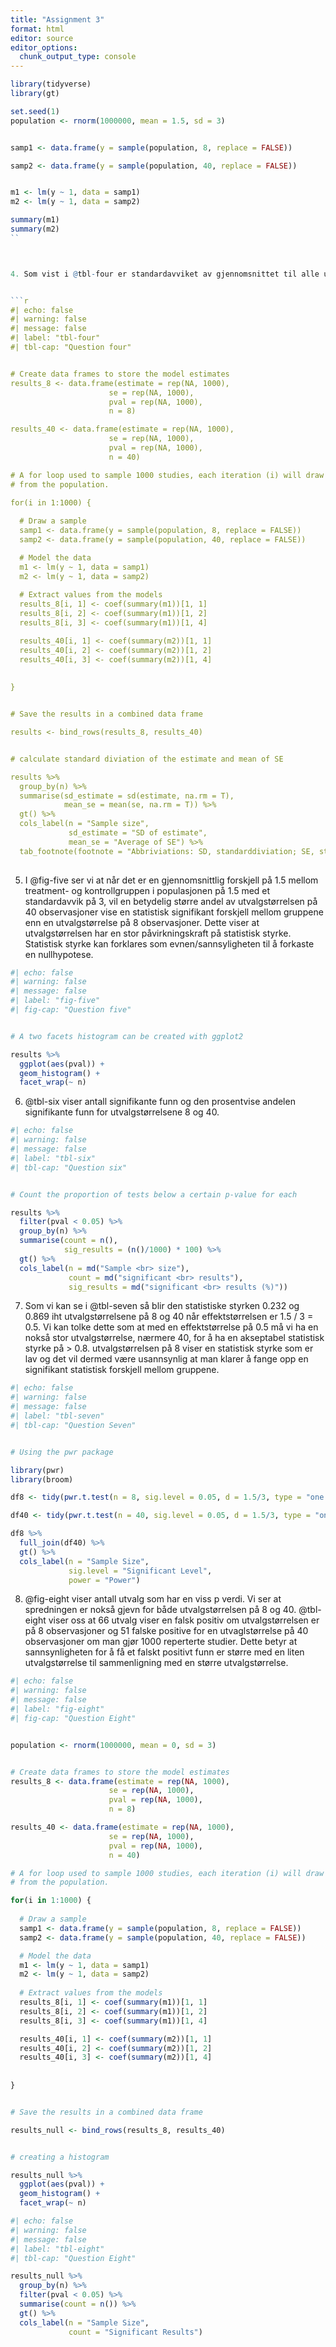 ```yaml
---
title: "Assignment 3"
format: html
editor: source
editor_options: 
  chunk_output_type: console
---
```


```r
library(tidyverse)
library(gt)

set.seed(1)
population <- rnorm(1000000, mean = 1.5, sd = 3)


samp1 <- data.frame(y = sample(population, 8, replace = FALSE))

samp2 <- data.frame(y = sample(population, 40, replace = FALSE))


m1 <- lm(y ~ 1, data = samp1)
m2 <- lm(y ~ 1, data = samp2)

summary(m1)
summary(m2)
``



4. Som vist i @tbl-four er standardavviket av gjennomsnittet til alle utvalgene svært likt gjennomsnittet til standardfeilen til alle utvalgene for både utvalgstørrelsen 8 og 40, men likere for utvalgstørrelsen 40. Dette skyldes at standardfeilen til gjennomsnittet fra et utvalg kalkulerer den gjennomsnittelige variasjonen (standardavviket) til en hypotestisk distribusjon av utvalg. I dette eksemplet har vi faktisk simulert en distribusjon av utvalg med en størrelse på 1000. Når vi derretter kalkulerer standardavviket til estimatene finner vi den egentlige variasjonen til en distribusjon av utvalg. Dermed blir standaravviket til estimatene og gjennomsnittet av standardfeilen veldig like. For å definere standardfeil ut ifra dette kan vi si at standardfeil er det estimerte standardavviket til estimatetet fra et utvalg i forhold til en hypotetisk distribusjon av utvalg.


```r
#| echo: false
#| warning: false
#| message: false
#| label: "tbl-four"
#| tbl-cap: "Question four"


# Create data frames to store the model estimates
results_8 <- data.frame(estimate = rep(NA, 1000), 
                      se = rep(NA, 1000), 
                      pval = rep(NA, 1000), 
                      n = 8)  

results_40 <- data.frame(estimate = rep(NA, 1000), 
                      se = rep(NA, 1000), 
                      pval = rep(NA, 1000), 
                      n = 40)

# A for loop used to sample 1000 studies, each iteration (i) will draw a new sample
# from the population. 

for(i in 1:1000) {
  
  # Draw a sample 
  samp1 <- data.frame(y = sample(population, 8, replace = FALSE))
  samp2 <- data.frame(y = sample(population, 40, replace = FALSE))

  # Model the data
  m1 <- lm(y ~ 1, data = samp1)
  m2 <- lm(y ~ 1, data = samp2)
  
  # Extract values from the models
  results_8[i, 1] <- coef(summary(m1))[1, 1]
  results_8[i, 2] <- coef(summary(m1))[1, 2]
  results_8[i, 3] <- coef(summary(m1))[1, 4]

  results_40[i, 1] <- coef(summary(m2))[1, 1]
  results_40[i, 2] <- coef(summary(m2))[1, 2]
  results_40[i, 3] <- coef(summary(m2))[1, 4]
  
  
}


# Save the results in a combined data frame

results <- bind_rows(results_8, results_40)


# calculate standard diviation of the estimate and mean of SE

results %>% 
  group_by(n) %>% 
  summarise(sd_estimate = sd(estimate, na.rm = T),
            mean_se = mean(se, na.rm = T)) %>% 
  gt() %>% 
  cols_label(n = "Sample size",
             sd_estimate = "SD of estimate",
             mean_se = "Average of SE") %>% 
  tab_footnote(footnote = "Abbriviations: SD, standarddiviation; SE, standarderror")
  
```

5. I @fig-five ser vi at når det er en gjennomsnittlig forskjell på 1.5 mellom treatment- og kontrollgruppen i populasjonen på 1.5 med et standardavvik på 3, vil en betydelig større andel av utvalgstørrelsen på 40 observasjoner vise en statistisk signifikant forskjell mellom gruppene enn en utvalgstørrelse på 8 observasjoner. Dette viser at utvalgstørrelsen har en stor påvirkningskraft på statistisk styrke. Statistisk styrke kan forklares som evnen/sannsyligheten til å forkaste en nullhypotese.


```r
#| echo: false
#| warning: false
#| message: false
#| label: "fig-five"
#| fig-cap: "Question five"


# A two facets histogram can be created with ggplot2

results %>%
  ggplot(aes(pval)) + 
  geom_histogram() +
  facet_wrap(~ n)
```


6. @tbl-six viser antall signifikante funn og den prosentvise andelen signifikante funn for utvalgstørrelsene 8 og 40.

```r
#| echo: false
#| warning: false
#| message: false
#| label: "tbl-six"
#| tbl-cap: "Question six"


# Count the proportion of tests below a certain p-value for each 

results %>%
  filter(pval < 0.05) %>%
  group_by(n) %>%
  summarise(count = n(),
            sig_results = (n()/1000) * 100) %>% 
  gt() %>% 
  cols_label(n = md("Sample <br> size"),
             count = md("significant <br> results"),
             sig_results = md("significant <br> results (%)"))

```


7. Som vi kan se i @tbl-seven så blir den statistiske styrken 0.232 og 0.869 iht utvalgstørrelsene på 8 og 40 når effektstørrelsen er 1.5 / 3 = 0.5. Vi kan tolke dette som at med en effektstørrelse på 0.5 må vi ha en nokså stor utvalgstørrelse, nærmere 40, for å ha en akseptabel statistisk styrke på > 0.8. utvalgstørrelsen på 8 viser en statistisk styrke som er lav og det vil dermed være usannsynlig at man klarer å fange opp en signifikant statistisk forskjell mellom gruppene.

```r
#| echo: false
#| warning: false
#| message: false
#| label: "tbl-seven"
#| tbl-cap: "Question Seven"


# Using the pwr package

library(pwr)
library(broom)

df8 <- tidy(pwr.t.test(n = 8, sig.level = 0.05, d = 1.5/3, type = "one.sample"))

df40 <- tidy(pwr.t.test(n = 40, sig.level = 0.05, d = 1.5/3, type = "one.sample"))

df8 %>% 
  full_join(df40) %>% 
  gt() %>% 
  cols_label(n = "Sample Size",
             sig.level = "Significant Level",
             power = "Power")
```


8. @fig-eight viser antall utvalg som har en viss p verdi. Vi ser at spredningen er nokså gjevn for både utvalgstørrelsen på 8 og 40. @tbl-eight viser oss at 66 utvalg viser en falsk positiv om utvalgstørrelsen er på 8 observasjoner og 51 falske positive for en utvaglstørrelse på 40 observasjoner om man gjør 1000 reperterte studier. Dette betyr at sannsynligheten for å få et falskt positivt funn er større med en liten utvalgstørrelse til sammenligning med en større utvalgstørrelse.

```r
#| echo: false
#| warning: false
#| message: false
#| label: "fig-eight"
#| fig-cap: "Question Eight"


population <- rnorm(1000000, mean = 0, sd = 3)


# Create data frames to store the model estimates
results_8 <- data.frame(estimate = rep(NA, 1000), 
                      se = rep(NA, 1000), 
                      pval = rep(NA, 1000), 
                      n = 8)  

results_40 <- data.frame(estimate = rep(NA, 1000), 
                      se = rep(NA, 1000), 
                      pval = rep(NA, 1000), 
                      n = 40)

# A for loop used to sample 1000 studies, each iteration (i) will draw a new sample
# from the population. 

for(i in 1:1000) {
  
  # Draw a sample 
  samp1 <- data.frame(y = sample(population, 8, replace = FALSE))
  samp2 <- data.frame(y = sample(population, 40, replace = FALSE))

  # Model the data
  m1 <- lm(y ~ 1, data = samp1)
  m2 <- lm(y ~ 1, data = samp2)
  
  # Extract values from the models
  results_8[i, 1] <- coef(summary(m1))[1, 1]
  results_8[i, 2] <- coef(summary(m1))[1, 2]
  results_8[i, 3] <- coef(summary(m1))[1, 4]

  results_40[i, 1] <- coef(summary(m2))[1, 1]
  results_40[i, 2] <- coef(summary(m2))[1, 2]
  results_40[i, 3] <- coef(summary(m2))[1, 4]
  
  
}


# Save the results in a combined data frame

results_null <- bind_rows(results_8, results_40)


# creating a histogram

results_null %>%
  ggplot(aes(pval)) + 
  geom_histogram() +
  facet_wrap(~ n)
```


```r
#| echo: false
#| warning: false
#| message: false
#| label: "tbl-eight"
#| tbl-cap: "Question Eight"

results_null %>% 
  group_by(n) %>% 
  filter(pval < 0.05) %>% 
  summarise(count = n()) %>% 
  gt() %>% 
  cols_label(n = "Sample Size",
             count = "Significant Results")
```

